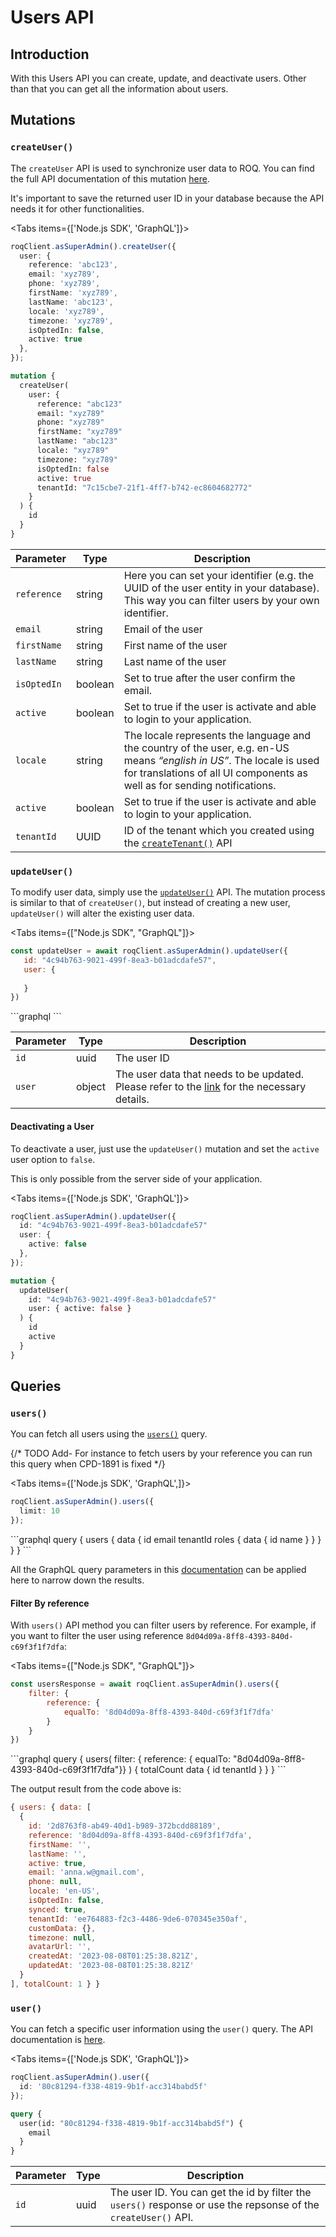 
# Users API

## Introduction

With this Users API you can create, update, and deactivate users. Other than that you can get all the information about users.

## Mutations

### `createUser()`

The `createUser` API is used to synchronize user data to ROQ. You can find the full API documentation of this mutation [here](https://jupiter-pp.roq-platform.com/docs/#mutation-createUser).

<Callout emoji="💡">
It's important to save the returned user ID in your database because the API needs it for other functionalities.
</Callout>

<Tabs items={['Node.js SDK', 'GraphQL']}>
<Tab>
```ts
roqClient.asSuperAdmin().createUser({
  user: {
    reference: 'abc123',
    email: 'xyz789',
    phone: 'xyz789',
    firstName: 'xyz789',
    lastName: 'abc123',
    locale: 'xyz789',
    timezone: 'xyz789',
    isOptedIn: false,
    active: true
  },
});
```
</Tab>
<Tab>

```graphql
mutation {
  createUser(
    user: {
      reference: "abc123"
      email: "xyz789"
      phone: "xyz789"
      firstName: "xyz789"
      lastName: "abc123"
      locale: "xyz789"
      timezone: "xyz789"
      isOptedIn: false
      active: true
      tenantId: "7c15cbe7-21f1-4ff7-b742-ec8604682772"
    }
  ) {
    id
  }
}
```

</Tab>
</Tabs>

| Parameter   | Type    | Description   |
| ----------- | ------- | ------------- |
| `reference` | string  | Here you can set your identifier (e.g. the UUID of the user entity in your database). This way you can filter users by your own identifier. |
| `email`     | string  | Email of the user                        |
| `firstName` | string  | First name of the user  |
| `lastName`  | string  | Last name of the user  |
| `isOptedIn` | boolean | Set to true after the user confirm the email.|
| `active`    | boolean | Set to true if the user is activate and able to login to your application.  |
| `locale`    | string  | The locale represents the language and the country of the user, e.g. en-US means _“english in US”_. The locale is used for translations of all UI components as well as for sending notifications. |
| `active`    | boolean | Set to true if the user is activate and able to login to your application.  |
| `tenantId`  | UUID    | ID of the tenant which you created using the [`createTenant()`](/multi-tenancy/api#createtenant) API  |

### `updateUser()`

To modify user data, simply use the [`updateUser()`](https://jupiter-pp.roq-platform.com/docs/#mutation-updateUser) API. The mutation process is similar to that of `createUser()`, but instead of creating a new user, `updateUser()` will alter the existing user data.

<Tabs items={["Node.js SDK", "GraphQL"]}>
<Tab>
```js
const updateUser = await roqClient.asSuperAdmin().updateUser({
   id: "4c94b763-9021-499f-8ea3-b01adcdafe57",
   user: {
       
   }
})
```
</Tab>
<Tab>
```graphql
```
</Tab>
</Tabs>

| Parameter   | Type    | Description   |
| ----------- | ------- | ------------- |
| `id`        | uuid    | The user ID   |
| `user`      | object  | The user data that needs to be updated. Please refer to the [link](https://jupiter-pp.roq-platform.com/docs/#definition-UserUpdateDto) for the necessary details. |


#### Deactivating a User

To deactivate a user, just use the `updateUser()` mutation and set the `active` user option to `false`.

<Callout type="info" emoji="ℹ️">
This is only possible from the server side of your application.
</Callout>

<Tabs items={['Node.js SDK', 'GraphQL']}>
<Tab>
```ts
roqClient.asSuperAdmin().updateUser({
  id: "4c94b763-9021-499f-8ea3-b01adcdafe57"
  user: {
    active: false
  },
});
```
</Tab>
<Tab>

```graphql
mutation {
  updateUser(
    id: "4c94b763-9021-499f-8ea3-b01adcdafe57"
    user: { active: false }
  ) {
    id
    active
  }
}
```

</Tab>
</Tabs>


## Queries

### `users()`

You can fetch all users using the [`users()`](https://jupiter-pp.roq-platform.com/docs/#query-users) query.

{/* TODO Add-  For instance to fetch users by your reference you can run this query when CPD-1891 is fixed */}

<Tabs items={['Node.js SDK', 'GraphQL',]}>
<Tab>
```ts
roqClient.asSuperAdmin().users({
  limit: 10
});
  ```
</Tab>
<Tab>
```graphql
query {
  users {
    data {
      id
      email
      tenantId
      roles {
        data {
          id
          name
        }
      }
    }
  }
}
```
</Tab>
</Tabs>

All the GraphQL query parameters in this [documentation](/development-guides/graphql-basics-api) can be applied here to narrow down the results.

#### Filter By reference

With `users()` API method you can filter users by reference. For example, if you want to filter the user using reference `8d04d09a-8ff8-4393-840d-c69f3f1f7dfa`:

<Tabs items={["Node.js SDK", "GraphQL"]}>
<Tab>
```js
const usersResponse = await roqClient.asSuperAdmin().users({
	filter: {
		reference: {
			equalTo: '8d04d09a-8ff8-4393-840d-c69f3f1f7dfa'
		}
	}
})
```
</Tab>
<Tab>
```graphql
query {
  users(
    filter: { reference: { 
      equalTo: "8d04d09a-8ff8-4393-840d-c69f3f1f7dfa"}}
  ) {
    totalCount
    data {
      id
      tenantId
    }
  }
}
```
</Tab>
</Tabs>

The output result from the code above is:

```js
{ users: { data: [
  {
    id: '2d8763f8-ab49-40d1-b989-372bcdd88189',
    reference: '8d04d09a-8ff8-4393-840d-c69f3f1f7dfa',
    firstName: '',
    lastName: '',
    active: true,
    email: 'anna.w@gmail.com',
    phone: null,
    locale: 'en-US',
    isOptedIn: false,
    synced: true,
    tenantId: 'ee764883-f2c3-4486-9de6-070345e350af',
    customData: {},
    timezone: null,
    avatarUrl: '',
    createdAt: '2023-08-08T01:25:38.821Z',
    updatedAt: '2023-08-08T01:25:38.821Z'
  }
], totalCount: 1 } }
```

### `user()`

You can fetch a specific user information using the `user()` query. The API documentation is [here](https://jupiter-pp.roq-platform.com/docs/#query-user).

<Tabs items={['Node.js SDK', 'GraphQL']}>
<Tab>
```ts
roqClient.asSuperAdmin().user({ 
  id: '80c81294-f338-4819-9b1f-acc314babd5f' 
});
```
</Tab>
<Tab>

```graphql
query {
  user(id: "80c81294-f338-4819-9b1f-acc314babd5f") {
    email
  }
}
```

</Tab>
</Tabs>

| Parameter   | Type    | Description  |
| ----------- | ------- | ------------ |
| `id`        | uuid    | The user ID. You can get the id by filter the `users()` response or use the repsonse of the `createUser()` API. |